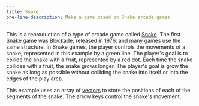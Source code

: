 ---
title: Snake
one-line-description: Make a game based on Snake arcade games.
---

This is a reproduction of a type of arcade game called
<a href="https://en.wikipedia.org/wiki/Snake_(video_game_genre)" target="_blank">Snake</a>.
The first Snake game was Blockade, released in 1976, and many
games use the same structure. In Snake games, the player controls
the movements of a snake, represented in this example by a green
line. The player's goal is to collide the snake with a fruit,
represented by a red dot. Each time the snake collides with a fruit,
the snake grows longer. The player's goal is grow the snake as long
as possible without colliding the snake into itself or into the edges
of the play area.

This example uses an array of
<a href="https://p5js.org/reference/#/p5.Vector" target="_blank">vectors</a>
to store the positions of each of the segments of the snake. The arrow
keys control the snake's movement.